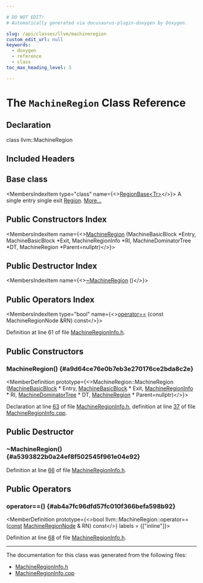 ```yaml
---

# DO NOT EDIT!
# Automatically generated via docusaurus-plugin-doxygen by Doxygen.

slug: /api/classes/llvm/machineregion
custom_edit_url: null
keywords:
  - doxygen
  - reference
  - class
toc_max_heading_level: 3

---
```





# The `MachineRegion` Class Reference

<DoxygenPage pluginConfig={pluginConfig}>



## Declaration

<CodeBlock>class llvm::MachineRegion</CodeBlock>

## Included Headers

<IncludesList>
<IncludesListItem
  filePath="llvm/CodeGen/MachineRegionInfo.h"
  permalink="/docs/api/files/include/include/llvm/include/llvm/codegen/machineregioninfo-h"
  isLocal="true" />
</IncludesList>

## Base class

<MembersIndex>

<MembersIndexItem
  type="class"
  name={<><a href="/docs/api/classes/llvm/regionbase">RegionBase&lt;Tr&gt;</a></>}>
A single entry single exit <a href="/docs/api/classes/llvm/region">Region</a>. <a href="/docs/api/classes/llvm/regionbase/#details">More...</a>
</MembersIndexItem>

</MembersIndex>

## Public Constructors Index

<MembersIndex>

<MembersIndexItem
  name={<><a href="#a9d64ce76e0b7eb3e270176ce2bda8c2e">MachineRegion</a> (MachineBasicBlock &#42;Entry, MachineBasicBlock &#42;Exit, MachineRegionInfo &#42;RI, MachineDominatorTree &#42;DT, MachineRegion &#42;Parent=nullptr)</>}>
</MembersIndexItem>

</MembersIndex>

## Public Destructor Index

<MembersIndex>

<MembersIndexItem
  name={<><a href="#a5393822b0a24ef8f502545f961e04e92">~MachineRegion</a> ()</>}>
</MembersIndexItem>

</MembersIndex>

## Public Operators Index

<MembersIndex>

<MembersIndexItem
  type="bool"
  name={<><a href="#ab4a7fc96dfd57fc010f366befa598b92">operator==</a> (const MachineRegionNode &amp;RN) const</>}>
</MembersIndexItem>

</MembersIndex>


Definition at line 61 of file <a href="/docs/api/files/include/include/llvm/include/llvm/codegen/machineregioninfo-h">MachineRegionInfo.h</a>.

<SectionDefinition>

## Public Constructors

### MachineRegion() {#a9d64ce76e0b7eb3e270176ce2bda8c2e}

<MemberDefinition
  prototype={<>MachineRegion::MachineRegion (<a href="/docs/api/classes/llvm/machinebasicblock">MachineBasicBlock</a> &#42; Entry, <a href="/docs/api/classes/llvm/machinebasicblock">MachineBasicBlock</a> &#42; Exit, <a href="/docs/api/classes/llvm/machineregioninfo">MachineRegionInfo</a> &#42; RI, <a href="/docs/api/classes/llvm/machinedominatortree">MachineDominatorTree</a> &#42; DT, <a href="/docs/api/classes/llvm/machineregion">MachineRegion</a> &#42; Parent=nullptr)</>}>

Declaration at line <a href="/docs/api/files/include/include/llvm/include/llvm/codegen/machineregioninfo-h/#l00063">63</a> of file <a href="/docs/api/files/include/include/llvm/include/llvm/codegen/machineregioninfo-h">MachineRegionInfo.h</a>, definition at line <a href="/docs/api/files/lib/lib/codegen/machineregioninfo-cpp/#l00037">37</a> of file <a href="/docs/api/files/lib/lib/codegen/machineregioninfo-cpp">MachineRegionInfo.cpp</a>.
</MemberDefinition>

</SectionDefinition>

<SectionDefinition>

## Public Destructor

### ~MachineRegion() {#a5393822b0a24ef8f502545f961e04e92}

<MemberDefinition
  prototype="MachineRegion::~MachineRegion ()">

Definition at line <a href="/docs/api/files/include/include/llvm/include/llvm/codegen/machineregioninfo-h/#l00066">66</a> of file <a href="/docs/api/files/include/include/llvm/include/llvm/codegen/machineregioninfo-h">MachineRegionInfo.h</a>.
</MemberDefinition>

</SectionDefinition>

<SectionDefinition>

## Public Operators

### operator==() {#ab4a7fc96dfd57fc010f366befa598b92}

<MemberDefinition
  prototype={<>bool llvm::MachineRegion::operator== (<a href="/docs/api/files/lib/lib/target/lib/target/aarch64/aarch64promoteconstant-cpp/#a90f8350fecae261c25be85d38b451bff">const</a> <a href="/docs/api/classes/llvm/machineregionnode">MachineRegionNode</a> &amp; RN) const</>}
  labels = {["inline"]}>

Definition at line <a href="/docs/api/files/include/include/llvm/include/llvm/codegen/machineregioninfo-h/#l00068">68</a> of file <a href="/docs/api/files/include/include/llvm/include/llvm/codegen/machineregioninfo-h">MachineRegionInfo.h</a>.
</MemberDefinition>

</SectionDefinition>

<hr/>

The documentation for this class was generated from the following files:

<ul>
<li><a href="/docs/api/files/include/include/llvm/include/llvm/codegen/machineregioninfo-h">MachineRegionInfo.h</a></li>
<li><a href="/docs/api/files/lib/lib/codegen/machineregioninfo-cpp">MachineRegionInfo.cpp</a></li>
</ul>

</DoxygenPage>

